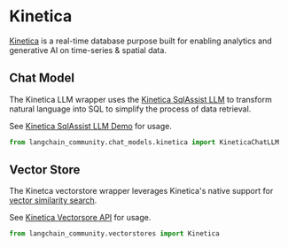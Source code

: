 # Kinetica

[Kinetica](https://www.kinetica.com/) is a real-time database purpose built for enabling
analytics and generative AI on time-series & spatial data.

## Chat Model

The Kinetica LLM wrapper uses the [Kinetica SqlAssist
LLM](https://docs.kinetica.com/7.2/sql-gpt/concepts/) to transform natural language into
SQL to simplify the process of data retrieval.

See [Kinetica SqlAssist LLM Demo](/docs/integrations/chat/kinetica) for usage.

```python
from langchain_community.chat_models.kinetica import KineticaChatLLM
```

## Vector Store

The Kinetca vectorstore wrapper leverages Kinetica's native support for [vector
similarity search](https://docs.kinetica.com/7.2/vector_search/).

See [Kinetica Vectorsore API](/docs/integrations/vectorstores/kinetica) for usage.

```python
from langchain_community.vectorstores import Kinetica
```

